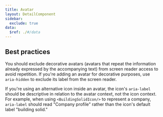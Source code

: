 ```yaml
---
title: Avatar
layout: DetailComponent
sidebar:
  exclude: true
data:
  $ref: ./#/data
---
```


## Best practices

You should exclude decorative avatars (avatars that repeat the information already expressed by the accompanying text) from screen reader access to avoid repetition. If you're adding an avatar for decorative purposes, use `aria-hidden` to exclude its label from the screen reader.

If you're using an alternative icon inside an avatar, the icon's `aria-label` should be descriptive in relation to the avatar context, not the icon context. For example, when using `<BuildingSolidIcon/>` to represent a company, `aria-label` should read "Company profile" rather than the icon's default label "building solid."
